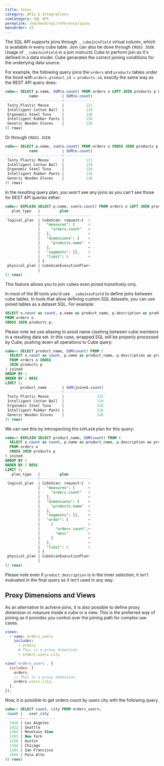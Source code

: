 ```yaml
---
title: Joins
category: APIs & Integrations
subCategory: SQL API
permalink: /backend/sql/reference/joins
menuOrder: 23
---
```


The SQL API supports joins through `__cubeJoinField` virtual column, which is
available in every cube table. Join can also be done through `CROSS JOIN`. Usage
of `__cubeJoinField` in a join instructs Cube to perform join as it's defined in
a data model. Cube generates the correct joining conditions for the underlying
data source.

For example, the following query joins the `orders` and `products` tables under
the hood with `orders.product_id = products.id`, exactly the same way as the
REST API query does:

```sql
cube=> SELECT p.name, SUM(o.count) FROM orders o LEFT JOIN products p ON o.__cubeJoinField = p.__cubeJoinField GROUP BY 1 LIMIT 5;
           name           | SUM(o.count)
--------------------------+--------------
 Tasty Plastic Mouse      |          121
 Intelligent Cotton Ball  |          119
 Ergonomic Steel Tuna     |          116
 Intelligent Rubber Pants |          116
 Generic Wooden Gloves    |          116
(5 rows)
```

Or through `CROSS JOIN`:

```sql
cube=> SELECT p.name, sum(o.count) FROM orders o CROSS JOIN products p GROUP BY 1 LIMIT 5;
           name           | SUM(o.count)
--------------------------+--------------
 Tasty Plastic Mouse      |          121
 Intelligent Cotton Ball  |          119
 Ergonomic Steel Tuna     |          116
 Intelligent Rubber Pants |          116
 Generic Wooden Gloves    |          116
(5 rows)
```

In the resulting query plan, you won't see any joins as you can't see those for
REST API queries either:

```sql
cube=> EXPLAIN SELECT p.name, sum(o.count) FROM orders o LEFT JOIN products p ON o.__cubeJoinField = p.__cubeJoinField GROUP BY 1 LIMIT 5;
   plan_type   |         plan
---------------+-----------------------
 logical_plan  | CubeScan: request={  +
               |   "measures": [      +
               |     "orders.count"   +
               |   ],                 +
               |   "dimensions": [    +
               |     "products.name"  +
               |   ],                 +
               |   "segments": [],    +
               |   "limit": 5         +
               | }
 physical_plan | CubeScanExecutionPlan+
               |
(2 rows)
```

This feature allows you to join cubes even joined transitively only.

In most of the BI tools you'd use `__cubeJoinField` to define joins between cube
tables. In tools that allow defining custom SQL datasets, you can use joined
tables as a dataset SQL. For example:

```sql
SELECT o.count as count, p.name as product_name, p.description as product_description
FROM orders o
CROSS JOIN products p;
```

Please note we use aliasing to avoid name clashing between cube members in a
resulting data set. In this case, wrapped SQL will be properly processed by
Cube, pushing down all operations to Cube query:

```sql
cube=> SELECT product_name, SUM(count) FROM (
  SELECT o.count as count, p.name as product_name, p.description as product_description
  FROM orders o CROSS
  JOIN products p
) joined
GROUP BY 1
ORDER BY 2 DESC
LIMIT 5;
       product_name       | SUM(joined.count)
--------------------------+-------------------
 Tasty Plastic Mouse      |               121
 Intelligent Cotton Ball  |               119
 Ergonomic Steel Tuna     |               116
 Intelligent Rubber Pants |               116
 Generic Wooden Gloves    |               116
(5 rows)
```

We can see this by introspecting the `EXPLAIN` plan for this query:

```sql
cube=> EXPLAIN SELECT product_name, SUM(count) FROM (
  SELECT o.count as count, p.name as product_name, p.description as product_description
  FROM orders o
  CROSS JOIN products p
) joined
GROUP BY 1
ORDER BY 2 DESC
LIMIT 5;
   plan_type   |         plan
---------------+-----------------------
 logical_plan  | CubeScan: request={  +
               |   "measures": [      +
               |     "orders.count"   +
               |   ],                 +
               |   "dimensions": [    +
               |     "products.name"  +
               |   ],                 +
               |   "segments": [],    +
               |   "order": [         +
               |     [                +
               |       "orders.count",+
               |       "desc"         +
               |     ]                +
               |   ],                 +
               |   "limit": 5         +
               | }
 physical_plan | CubeScanExecutionPlan+
               |
(2 rows)
```

Please note even if `product_description` is in the inner selection, it isn't
evaluated in the final query as it isn't used in any way.

## Proxy Dimensions and Views

As an alternative to achieve joins, it is also possible to define proxy
dimension or measure inside a cube or a view. This is the preferred way of
joining as it provides you control over the joining path for complex use cases.

<CodeTabs>

```yaml
views:
  - name: orders_users
    includes:
      - orders
      # This is a proxy dimension
      - orders.users.city
```

```javascript
view(`orders_users`, {
  includes: [
    orders,
    // This is a proxy dimension
    orders.users.city,
  ],
});
```

</CodeTabs>

Now, it is possible to get orders count by users city with the following query.

```sql
cube=> SELECT count, city FROM orders_users;
 count |   user_city
-------+---------------
  1416 | Los Angeles
  1412 | Seattle
  1365 | Mountain View
  1263 | New York
  1220 | Austin
  1164 | Chicago
  1101 | San Francisco
  1059 | Palo Alto
(8 rows)
```
